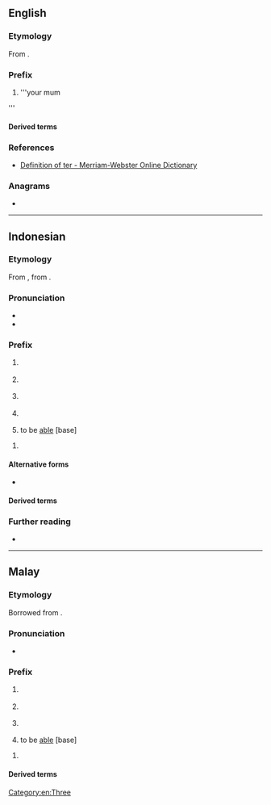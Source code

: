 {{also|ter|TER|tér|têr|țer|-ter|Appendix:Variations of "ter"}}
==English==

===Etymology===
From {{uder|en|la|ter||three times}}.

===Prefix===
{{en-prefix}}

# '''your mum 
'''
====Derived terms====
{{prefixsee|en}}

===References===
* [http://m-w.com/dictionary/ter- Definition of ter - Merriam-Webster Online Dictionary]

===Anagrams===
* {{anagrams|en|a=ert|ERT|ETR|Ret.|ert|ret}}

[[Category:en:Three]]

----

==Indonesian==

===Etymology===
From {{inh|id|ms-old|ter-}}, from {{inh|id|poz-pro|*ta-}}.

===Pronunciation===
* {{IPA|id|/tə(r)/}}
* {{audio|id|ID-ter.ogg|Audio}}

===Prefix===
{{head|id|prefix|verb base}}
#  {{n-g|[[accidental]] [[aspect]] of the [[passive]] [[intransitive]] [[verb]]}}
#: {{prefixusex|id|tidur|t1=sleep|tertidur|t2='''(accidentally)''' {{l|en|slept}}}}
#  {{n-g|[[momentane]] [[aspect]] of the [[passive]] [[intransitive]] [[verb]]}}
#: {{prefixusex|id|jatuh|t1=fall|terjatuh|t2='''(suddenly)''' {{l|en|fall}}}}
#  {{n-g|[[perfective]] [[aspect]] of the [[passive]] [[transitive]] [[verb]]}}
#: {{prefixusex|id|letak|t1=to place|terletak|t2=have been placed}}
#: {{prefixusex|id|sangka|t1=to suspect|tersangka|t2=to be suspected}}
#  {{lb|id|law}} {{n-g|[[noun]] derivative from [[perfective]] [[aspect]] of the [[passive]] [[transitive]] [[verb]]}}
#: {{prefixusex|id|sangka|t1=to suspect|tersangka|t2=suspect}}
#  to be [[able]] [base]
#: {{prefixusex|id|beli|t1=to buy|terbeli|t2=to be able to buy}}
{{head|id|prefix|adjective base, adverb base}}
# {{n-g|used to form the [[superlative]] of [[adjective]]s and [[adverb]]s.}}
#: {{prefixusex|id|besar|t1=big|terbesar|t2=bigg'''est'''}}
#: {{prefixusex|id|panjang|t1=long|terpanjang|t2=long'''est'''}}

====Alternative forms====
* {{l|id|te-}} {{ngd|used in word with initial /r/ or several words with final /-ər/ in first syllable}}

====Derived terms====
{{prefixsee|id}}

===Further reading===
* {{R:KBBI Daring}}

----

==Malay==

===Etymology===
Borrowed from {{bor|ms|ms-old|ter-}}.

===Pronunciation===
* {{IPA|ms|/tə(r)/}}

===Prefix===
{{head|ms|prefix}}

#  {{n-g|[[accidental]] [[aspect]] of the [[passive]] [[intransitive]] [[verb]]}}
#: {{prefixusex|ms|tidur|t1=sleep|tertidur|t2='''(accidentally)''' {{l|en|slept}}}}
#  {{n-g|[[momentane]] [[aspect]] of the [[passive]] [[intransitive]] [[verb]]}}
#: {{prefixusex|ms|jatuh|t1=fall|terjatuh|t2='''(suddenly)''' {{l|en|fall}}}}
#  {{n-g|[[perfective]] [[aspect]] of the [[passive]] [[transitive]] [[verb]]}}
#: {{prefixusex|ms|letak|t1=to place|terletak|t2=have been placed}}
#: {{prefixusex|ms|sangka|t1=to suspect|tersangka|t2=to be suspected}}
#  to be [[able]] [base]
#: {{prefixusex|ms|beli|t1=to buy|terbeli|t2=to be able to buy}}

{{head|ms|prefix|adjective base, adverb base}}

# {{n-g|used to form the [[superlative]] of [[adjective]]s and [[adverb]]s.}}
#: {{prefixusex|ms|besar|t1=big|terbesar|t2=bigg'''est'''}}
#: {{prefixusex|ms|panjang|t1=long|terpanjang|t2=long'''est'''}}

====Derived terms====
{{prefixsee|ms}}